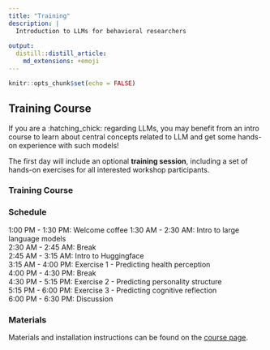 ```yaml
---
title: "Training"
description: |
  Introduction to LLMs for behavioral researchers
  
output: 
  distill::distill_article:
    md_extensions: +emoji
---
```


```r
knitr::opts_chunk$set(echo = FALSE)
```

## Training Course

If you are a :hatching_chick: regarding LLMs, you may benefit from an intro course to learn about central concepts related to LLM and get some hands-on experience with such models! 

The first day will include an optional **training session**, including a set of hands-on exercises for all interested workshop participants.

### Training Course

### Schedule
1:00 PM - 1:30 PM: Welcome coffee
1:30 AM - 2:30 AM: Intro to large language models<br>
2:30 AM - 2:45 AM: Break<br>
2:45 AM - 3:15 AM: Intro to Huggingface<br>
3:15 AM - 4:00 PM: Exercise 1 - Predicting health perception<br>
4:00 PM - 4:30 PM: Break<br>
4:30 PM - 5:15 PM: Exercise 2 - Predicting personality structure<br>
5:15 PM - 6:00 PM: Exercise 3 - Predicting cognitive reflection<br>
6:00 PM - 6:30 PM: Discussion<br>

### Materials

Materials and installation instructions can be found on the [course page](https://cdsbasel.github.io/LLM4behavior_workshop). 

